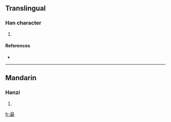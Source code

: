 {{also|勗}}
==Translingual==

===Han character===
{{Han char|rn=73|rad=曰|as=08|sn=12|four=|canj=日尸十尸 (ASJS)}}

# {{defn|Han|sort=曰08}}

====References====
* {{Han ref|kx=0503.071|hdz=21516.070|uh=6702|ud=26370}}

----

==Mandarin==

===Hanzi===
{{cmn-hanzi|pin=[[xù]] ([[xu4]])|wg=hsü<sup>4</sup>}}

# {{defn|Mandarin}}

[[fr:朂]]